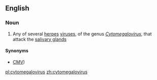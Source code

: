 {{also|Cytomegalovirus}}
==English==

===Noun===
{{wikipedia}}
{{en-noun|es}} 

# Any of several [[herpes]] [[virus]]es, of the genus ''[[Cytomegalovirus]]'', that attack the [[salivary gland]]s

====Synonyms====
* {{sense|several herpes viruses}} [[CMV]])

[[pl:cytomegalovirus]]
[[zh:cytomegalovirus]]
